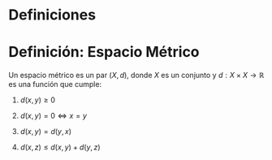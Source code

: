 # Definiciones

# Definición: Espacio Métrico

Un espacio métrico es un par $(X, d)$, donde $X$ es un conjunto y $d : X \times X \to \mathbb{R}$ es una función que cumple:

1. $d(x, y) \geq 0$

2. $d(x, y) = 0 \iff x = y$

3. $d(x, y) = d(y, x)$

4. $d(x, z) \leq d(x, y) + d(y, z)$

